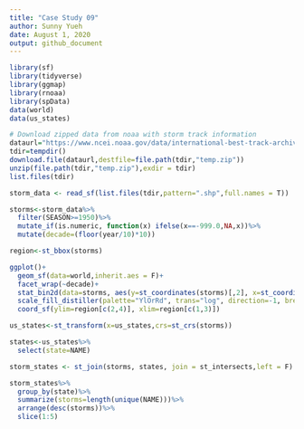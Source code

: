 ```yaml
---
title: "Case Study 09"
author: Sunny Yueh
date: August 1, 2020
output: github_document
---
```

 
```r
library(sf)
library(tidyverse)
library(ggmap)
library(rnoaa)
library(spData)
data(world)
data(us_states)

```


```r
# Download zipped data from noaa with storm track information
dataurl="https://www.ncei.noaa.gov/data/international-best-track-archive-for-climate-stewardship-ibtracs/v04r00/access/shapefile/IBTrACS.NA.list.v04r00.points.zip"
tdir=tempdir()
download.file(dataurl,destfile=file.path(tdir,"temp.zip"))
unzip(file.path(tdir,"temp.zip"),exdir = tdir)
list.files(tdir)

storm_data <- read_sf(list.files(tdir,pattern=".shp",full.names = T))
```


```r
storms<-storm_data%>%
  filter(SEASON>=1950)%>%
  mutate_if(is.numeric, function(x) ifelse(x==-999.0,NA,x))%>%
  mutate(decade=(floor(year/10)*10)) 

region<-st_bbox(storms)
```


```r
ggplot()+
  geom_sf(data=world,inherit.aes = F)+
  facet_wrap(~decade)+
  stat_bin2d(data=storms, aes(y=st_coordinates(storms)[,2], x=st_coordinates(storms)[,1]),bins=100)+
  scale_fill_distiller(palette="YlOrRd", trans="log", direction=-1, breaks = c(1,10,100,1000))+
  coord_sf(ylim=region[c(2,4)], xlim=region[c(1,3)])
```


```r
us_states<-st_transform(x=us_states,crs=st_crs(storms))

states<-us_states%>%
  select(state=NAME)

storm_states <- st_join(storms, states, join = st_intersects,left = F)

storm_states%>%
  group_by(state)%>%
  summarize(storms=length(unique(NAME)))%>%
  arrange(desc(storms))%>%
  slice(1:5)
```
